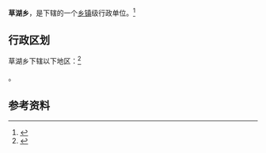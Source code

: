 {{中国乡级行政区|65/28/22/205/000}}

'''草湖乡'''，是{{PRC admin/fullname|65/28/22/205/000|3}}下辖的一个[[乡镇|乡镇]]级行政单位。<ref>{{PRC admin/ref sgc|{{PRC admin/parent|65/28/22/205/000}}}}</ref>

== 行政区划 ==

草湖乡下辖以下地区：<ref>{{PRC admin/ref sgc|65/28/22/205/000}}</ref>

{{PRC admin/children|65/28/22/205/000}}。

== 参考资料 ==

{{reflist}}

{{行政区划小作品}}
{{PRC admin/navcat|65/28/22/205/000}}